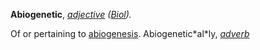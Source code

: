 '''Abiogenetic''', ''[[adjective (part of speech)|adjective]]'' ''([[Biol (subject)|Biol]]).''

Of or pertaining to [[abiogenesis]]. Abiogenetic*al*ly, ''[[adverb (part of speech)|adverb]]''